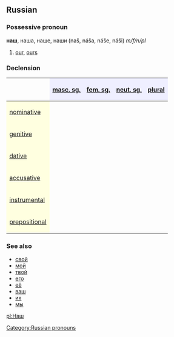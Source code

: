 ==Russian==
[[Category:Russian pronouns]]
===Possessive pronoun===
'''наш''', наша, наше, наши (naš, náša, náše, náši) ''m/f/n/pl''

# [[our]], [[ours]]

===Declension===
{| border="1" cellpadding="4" cellspacing="0"
!
! style="background-color: #EFEFFF" align="center"|[[masculine|masc. sg.]]
! style="background-color: #EFEFFF" align="center"|[[feminine|fem. sg.]]
! style="background-color: #EFEFFF" align="center"|[[neuter|neut. sg.]]
! style="background-color: #EFEFFF" align="center"|[[plural]]
|-
! style="background-color: #FFFFE0" align="left"|[[nominative case|nominative]]
| align="center"|{{Unicode|наш}}
| align="center"|{{Unicode|на́ша}}
| align="center"|{{Unicode|на́ше}}
| align="center"|{{Unicode|на́ши}}
|-
! style="background-color: #FFFFE0" align="left"|[[genitive case|genitive]]
| align="center"|{{Unicode|на́шего}}
| align="center"|{{Unicode|на́шей}}
| align="center"|{{Unicode|на́шего}}
| align="center"|{{Unicode|на́ших}}
|-
! style="background-color: #FFFFE0" align="left"|[[dative case|dative]]
| align="center"|{{Unicode|на́шему}}
| align="center"|{{Unicode|на́шей}}
| align="center"|{{Unicode|на́шему}}
| align="center"|{{Unicode|на́шим}}
|-
! style="background-color: #FFFFE0" align="left"|[[accusative case|accusative]]
| align="center"|{{Unicode|наш, на́шего}}
| align="center"|{{Unicode|на́шу}}
| align="center"|{{Unicode|на́ше}}
| align="center"|{{Unicode|на́ши, на́ших}}
|-
! style="background-color: #FFFFE0" align="left"|[[instrumental case|instrumental]]
| align="center"|{{Unicode|на́шим}}
| align="center"|{{Unicode|на́шей, на́шею}}
| align="center"|{{Unicode|на́шим}}
| align="center"|{{Unicode|на́шими}}
|-
! style="background-color: #FFFFE0" align="left"|[[prepositional case|prepositional]]
| align="center"|{{Unicode|о на́шем}}
| align="center"|{{Unicode|о на́шей}}
| align="center"|{{Unicode|о на́шем}}
| align="center"|{{Unicode|о на́ших}}
|}

===See also===
*[[свой]]
*[[мой]]
*[[твой]]
*[[его]]
*[[её]]
*[[ваш]]
*[[их]]
*[[мы]]

[[pl:Наш]]